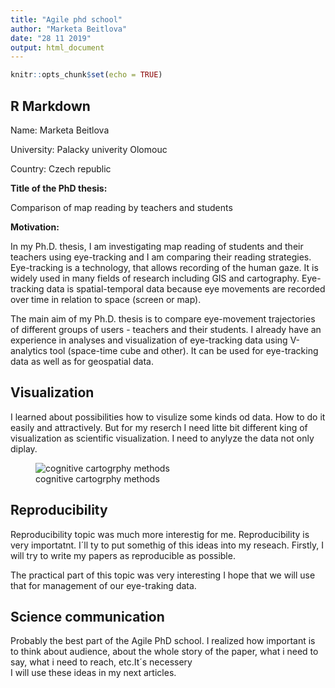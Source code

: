 ```yaml
---
title: "Agile phd school"
author: "Marketa Beitlova"
date: "28 11 2019"
output: html_document
---
```


```r
knitr::opts_chunk$set(echo = TRUE)
```

## R Markdown

Name: Marketa Beitlova

University: Palacky univerity Olomouc

Country: Czech republic

**Title of the PhD thesis:**
 
 Comparison of map reading by teachers and students
 
**Motivation:**

In my Ph.D. thesis, I am investigating map reading of students and their teachers using eye-tracking
and I am comparing their reading strategies. Eye-tracking is a technology, that allows recording of the
human gaze. It is widely used in many fields of research including GIS and cartography. Eye-tracking
data is spatial-temporal data because eye movements are recorded over time in relation to space
(screen or map).

The main aim of my Ph.D. thesis is to compare eye-movement trajectories of different groups of users
- teachers and their students. I already have an experience in analyses and visualization of eye-tracking
data using V-analytics tool (space-time cube and other). It can be used for eye-tracking data as well as
for geospatial data.

## Visualization

I learned about possibilities how to visulize some kinds od data. How to do it easily and attractively. But for my reserch I need litte bit different king of visualization as scientific visualization. I need to anylyze the data not only diplay.

![cognitive cartogrphy methods](methods.jpg)




## Reproducibility

Reproducibility topic was much more interestig for me. Reproducibility is very importatnt. I´ll ty to put somethig of this ideas into my reseach. Firstly, I will try to write my papers as reproducible as possible.

The practical part of this topic was very interesting I hope that we will use that for management of our eye-traking data. 


## Science communication

Probably the best part of the Agile PhD school. I realized how important is to think about audience, about the whole story of the paper, what i need to say, what i need to reach, etc.It´s necessery  
I will use these ideas in my next articles.

